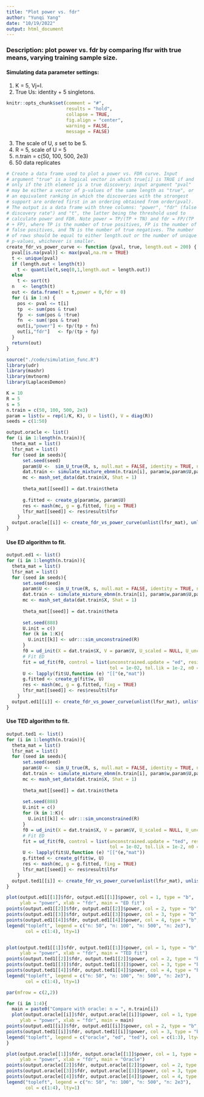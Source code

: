 ```yaml
---
title: "Plot power vs. fdr"
author: "Yunqi Yang"
date: "10/19/2022"
output: html_document
---
```


### Description: plot power vs. fdr by comparing lfsr with true means, varying training sample size. 

#### Simulating data parameter settings:
1. K = 5, Vj=I.
2. True Us: identity + 5 singletons. 

```r
knitr::opts_chunk$set(comment = "#",
                      results = "hold",
                      collapse = TRUE,
                      fig.align = "center",
                      warning = FALSE,
                      message = FALSE)
```


3. The scale of U, $s$ set to be 5.
4. R = 5, scale of U = 5
5. n.train = c(50, 100, 500, 2e3)
6. 50 data replicates


```r
# Create a data frame used to plot a power vs. FDR curve. Input
# argument "true" is a logical vector in which true[i] is TRUE if and
# only if the ith element is a true discovery; input argument "pval"
# may be either a vector of p-values of the same length as "true", or
# an equivalent ranking in which the discoveries with the strongest
# support are ordered first in an ordering obtained from order(pval).
# The output is a data frame with three columns: "power", "fdr" (false
# discovery rate") and "t", the latter being the threshold used to
# calculate power and FDR. Note power = TP/(TP + TN) and fdr = FP/(TP
# + FP), where TP is the number of true positives, FP is the number of
# false positives, and TN is the number of true negatives. The number
# of rows should be equal to either length.out or the number of unique
# p-values, whichever is smaller.
create_fdr_vs_power_curve <- function (pval, true, length.out = 200) {
  pval[is.na(pval)] <- max(pval,na.rm = TRUE)
  t <- unique(pval)
  if (length.out < length(t))
    t <- quantile(t,seq(0,1,length.out = length.out))
  else
    t <- sort(t)
  n   <- length(t)
  out <- data.frame(t = t,power = 0,fdr = 0)
  for (i in 1:n) {
    pos <- pval <= t[i]
    tp  <- sum(pos & true)
    fp  <- sum(pos & !true)
    fn  <- sum(!pos & true)
    out[i,"power"] <- tp/(tp + fn)
    out[i,"fdr"]   <- fp/(tp + fp)
  }
  return(out)
}
```


```r
source("./code/simulation_func.R")
library(udr)
library(mashr)
library(mvtnorm)
library(LaplacesDemon)
```

```r
K = 10
R = 5
s = 5
n.train = c(50, 100, 500, 2e3)
param = list(w = rep(1/K, K), U = list(), V = diag(R))
seeds = c(1:50)

```

```r

output.oracle <- list()
for (i in 1:length(n.train)){
  theta_mat = list()
  lfsr_mat = list()
  for (seed in seeds){
      set.seed(seed)
      param$U <-  sim_U_true(R, s, null.mat = FALSE, identity = TRUE, num_singleton = 5, num_unconstrained = 4)
      dat.train <- simulate_mixture_ebnm(n.train[i], param$w,param$U,param$V)
      mc <- mash_set_data(dat.train$X, Shat = 1)
      
      theta_mat[[seed]] = dat.train$theta
      
      g.fitted <- create_g(param$w, param$U)
      res <- mash(mc, g = g.fitted, fixg = TRUE)
      lfsr_mat[[seed]] <- res$result$lfsr
    }
  output.oracle[[i]] <- create_fdr_vs_power_curve(unlist(lfsr_mat), unlist(theta_mat), length.out = 50)
}

```


#### Use ED algorithm to fit. 
```r

output.ed1 <- list()
for (i in 1:length(n.train)){
  theta_mat = list()
  lfsr_mat = list()
  for (seed in seeds){
      set.seed(seed)
      param$U <-  sim_U_true(R, s, null.mat = FALSE, identity = TRUE, num_singleton = 5, num_unconstrained = 4)
      dat.train <- simulate_mixture_ebnm(n.train[i], param$w,param$U,param$V)
      mc <- mash_set_data(dat.train$X, Shat = 1)
      
      theta_mat[[seed]] = dat.train$theta
      
      set.seed(888)
      U.init = c()
      for (k in 1:K){
        U.init[[k]] <- udr:::sim_unconstrained(R)
      }
      f0 = ud_init(X = dat.train$X, V = param$V, U_scaled = NULL, U_unconstrained = U.init, n_rank1 = 0)
      # Fit ED
      fit = ud_fit(f0, control = list(unconstrained.update = "ed", resid.update = 'none',
                                      tol = 1e-02, tol.lik = 1e-2, n0 = 0, lambda = 0, maxiter = 5e3), verbose=FALSE)
      U <- lapply(fit$U,function (e) "[["(e,"mat"))
      g.fitted <- create_g(fit$w, U)
      res <- mash(mc, g = g.fitted, fixg = TRUE)
      lfsr_mat[[seed]] <- res$result$lfsr
    }
  output.ed1[[i]] <- create_fdr_vs_power_curve(unlist(lfsr_mat), unlist(theta_mat), length.out = 50)
}

```

#### Use TED algorithm to fit. 
```r

output.ted1 <- list()
for (i in 1:length(n.train)){
  theta_mat = list()
  lfsr_mat = list()
  for (seed in seeds){
      set.seed(seed)
      param$U <-  sim_U_true(R, s, null.mat = FALSE, identity = TRUE, num_singleton = 5, num_unconstrained = 4)
      dat.train <- simulate_mixture_ebnm(n.train[i], param$w,param$U,param$V)
      mc <- mash_set_data(dat.train$X, Shat = 1)
      
      theta_mat[[seed]] = dat.train$theta
      
      set.seed(888)
      U.init = c()
      for (k in 1:K){
        U.init[[k]] <- udr:::sim_unconstrained(R)
      }
      f0 = ud_init(X = dat.train$X, V = param$V, U_scaled = NULL, U_unconstrained = U.init, n_rank1 = 0)
      # Fit ED
      fit = ud_fit(f0, control = list(unconstrained.update = "ted", resid.update = 'none',
                                      tol = 1e-02, tol.lik = 1e-2, n0 = 0, lambda = 0, maxiter = 5e3), verbose=FALSE)
      U <- lapply(fit$U,function (e) "[["(e,"mat"))
      g.fitted <- create_g(fit$w, U)
      res <- mash(mc, g = g.fitted, fixg = TRUE)
      lfsr_mat[[seed]] <- res$result$lfsr
    }
  output.ted1[[i]] <- create_fdr_vs_power_curve(unlist(lfsr_mat), unlist(theta_mat), length.out = 50)
}

```

```r

plot(output.ed1[[1]]$fdr, output.ed1[[1]]$power, col = 1, type = "b",  pch = 20, cex = 0.5,
     ylab = "power", xlab = "fdr", main = "ED fit")
points(output.ed1[[2]]$fdr, output.ed1[[2]]$power, col = 2, type = "b", pch = 20, cex = 0.5)
points(output.ed1[[3]]$fdr, output.ed1[[3]]$power, col = 3, type = "b", pch = 20, cex = 0.5)
points(output.ed1[[4]]$fdr, output.ed1[[4]]$power, col = 4, type = "b", pch = 20, cex = 0.5)
legend("topleft", legend = c("n: 50", "n: 100", "n: 500", "n: 2e3"), 
       col = c(1:4), lty=1)


plot(output.ted1[[1]]$fdr, output.ted1[[1]]$power, col = 1, type = "b",  pch = 20, cex = 0.5,
     ylab = "power", xlab = "fdr", main = "TED fit")
points(output.ted1[[2]]$fdr, output.ted1[[2]]$power, col = 2, type = "b", pch = 20, cex = 0.5)
points(output.ted1[[3]]$fdr, output.ted1[[3]]$power, col = 3, type = "b", pch = 20, cex = 0.5)
points(output.ted1[[4]]$fdr, output.ted1[[4]]$power, col = 4, type = "b", pch = 20, cex = 0.5)
legend("topleft", legend = c("n: 50", "n: 100", "n: 500", "n: 2e3"), 
       col = c(1:4), lty=1)
```

```r
par(mfrow = c(2,2))

for (i in 1:4){
  main = paste0("Compare with oracle: n = ", n.train[i])
  plot(output.oracle[[i]]$fdr, output.oracle[[i]]$power, col = 1, type = "b",  pch = 20, cex = 0.5,
     ylab = "power", xlab = "fdr", main = main)
points(output.ed1[[i]]$fdr, output.ed1[[i]]$power, col = 2, type = "b",  pch = 20, cex = 0.5)
points(output.ted1[[i]]$fdr, output.ted1[[i]]$power, col = 3, type = "b",  pch = 20, cex = 0.5)
legend("topleft", legend = c("oracle", "ed", "ted"), col = c(1:3), lty=1, cex = 0.8)
}

```

```r
plot(output.oracle[[1]]$fdr, output.oracle[[1]]$power, col = 1, type = "b",  pch = 20, cex = 0.5,
     ylab = "power", xlab = "fdr", main = "Oracle")
points(output.oracle[[2]]$fdr, output.oracle[[2]]$power, col = 2, type = "b", pch = 20, cex = 0.5)
points(output.oracle[[3]]$fdr, output.oracle[[3]]$power, col = 3, type = "b", pch = 20, cex = 0.5)
points(output.oracle[[4]]$fdr, output.oracle[[4]]$power, col = 4, type = "b", pch = 20, cex = 0.5)
legend("topleft", legend = c("n: 50", "n: 100", "n: 500", "n: 2e3"), 
       col = c(1:4), lty=1)
```

